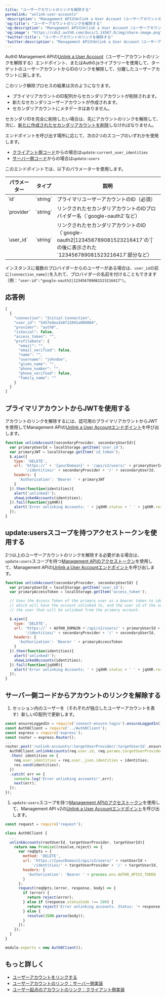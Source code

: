 ```yaml
---
title: "ユーザーアカウントのリンクを解除する"
permalink: "unlink-user-accounts"
'description': "Management APIのUnlink a User Account（ユーザーアカウントのリンクを解除する）エンドポイントを使用して、ターゲットのユーザーアカウントからIDのリンクを解除して、分離したユーザーアカウントに戻す方法を説明します。"
'og:title': "ユーザーアカウントのリンクを解除する"
'og:description': "Management APIのUnlink a User Account（ユーザーアカウントのリンクを解除する）エンドポイントを使用して、ターゲットのユーザーアカウントからIDのリンクを解除して、分離したユーザーアカウントに戻す方法を説明します。"
'og:image': "https://cdn2.auth0.com/docs/1.14567.0/img/share-image.png"
'twitter:title': "ユーザーアカウントのリンクを解除する"
'twitter:description': "Management APIのUnlink a User Account（ユーザーアカウントのリンクを解除する）エンドポイントを使用して、ターゲットのユーザーアカウントからIDのリンクを解除して、分離したユーザーアカウントに戻す方法を説明します。"
---
```


Auth0 <Tooltip data-tooltip-id="react-containers-DefinitionTooltip-0" href="/ja-jp/glossary?term=management-api" tip="Management API: 顧客が管理タスクを実行できるようにするための製品。" cta="用語集の表示">Management API</Tooltip>の[Unlink a User Account](/ja-jp/api/management/v2#!/Users/delete_user_identity_by_user_id)（ユーザーアカウントのリンクを解除する）エンドポイント、またはAuth0.jsライブラリーを使用して、ターゲットのユーザーアカウントからIDのリンクを解除して、分離したユーザーアカウントに戻します。

このリンク解除プロセスの結果は次のようになります。

* プライマリアカウントのID配列からセカンダリアカウントが削除されます。
* 新たなセカンダリユーザーアカウントが作成されます。
* セカンダリアカウントにメタデータはありません。

セカンダリIDを完全に削除したい場合は、先にアカウントのリンクを解除して、次に、[新たに作成されたセカンダリアカウントを削除](/ja-jp/manage-users/user-accounts/delete-users)しなければなりません。

エンドポイントを呼び出す場所に応じて、次の2つのスコープのいずれかを使用します。

* [クライアント側コード](/ja-jp/manage-users/user-accounts/user-account-linking/user-initiated-account-linking-client-side-implementation)からの場合は`update:current_user_identities`
* [サーバー側コード](/ja-jp/manage-users/user-accounts/user-account-linking/suggested-account-linking-server-side-implementation)からの場合は`update:users`

このエンドポイントでは、以下のパラメーターを使用します。

<table class="table"><thead>
<tr>
<th>パラメーター</th>
<th>タイプ</th>
<th>説明</th>
</tr>
</thead>
<tbody>
<tr>
<td>`id`</td>
<td>`string`</td>
<td>プライマリユーザーアカウントのID（必須）</td>
</tr>
<tr>
<td>`provider`</td>
<td>`string`</td>
<td>リンクされたセカンダリアカウントのIDプロバイダー名（`google-oauth2`など）</td>
</tr>
<tr>
<td>`user_id`</td>
<td>`string`</td>
<td>リンクされたセカンダリアカウントのID（`google-oauth2|123456789081523216417`の`|`の後に表示された`123456789081523216417`部分など）</td>
</tr>
</tbody>
</table>

インスタンスに複数のプロバイダーからのユーザーがある場合は、`user_id`の前に`[connection_name]|`を入れて、プロバイダーの名前を付けることもできます（例：`"user-id":"google-oauth2|123456789081523216417"）`。

## 応答例

```javascript lines
[
  {
    "connection": "Initial-Connection",
    "user_id": "5457edea1b8f22891a000004",
    "provider": "auth0",
    "isSocial": false,
    "access_token": "",
    "profileData": {
      "email": "",
      "email_verified": false,
      "name": "",
      "username": "johndoe",
      "given_name": "",
      "phone_number": "",
      "phone_verified": false,
      "family_name": ""
    }
  }
]
```

## プライマリアカウントからJWTを使用する

アカウントのリンクを解除するには、認可用のプライマリアカウントから<Tooltip data-tooltip-id="react-containers-DefinitionTooltip-3" href="/ja-jp/glossary?term=json-web-token" tip="JSON Web Token（JWT）: 二者間のクレームを安全に表現するために使用される標準IDトークン形式（および多くの場合、アクセストークン形式）。" cta="用語集の表示">JWT</Tooltip>を使用してManagement APIの[Unlink a User Accountエンドポイント](/ja-jp/api/v2#!/Users/delete_user_identity_by_user_id)を呼び出します。

```javascript lines
function unlinkAccount(secondaryProvider, secondaryUserId){
  var primaryUserId = localStorage.getItem('user_id');
  var primaryJWT = localStorage.getItem('id_token');
  $.ajax({
    type: 'DELETE',
    url: 'https://' + '{yourDomain}' + '/api/v2/users/' + primaryUserId +
         '/identities/' + secondaryProvider + '/' + secondaryUserId,
    headers: {
      'Authorization': 'Bearer ' + primaryJWT
    }
  }).then(function(identities){
    alert('unlinked!');
    showLinkedAccounts(identities);
  }).fail(function(jqXHR){
    alert('Error unlinking Accounts: ' + jqXHR.status + ' ' + jqXHR.responseText);
  });
}
```

## update:usersスコープを持つアクセストークンを使用する

2つ以上のユーザーアカウントのリンクを解除する必要がある場合は、`update:users`スコープを持つ[Management APIのアクセストークン](/ja-jp/api/v2/tokens)を使用して、Management APIの[Unlink a User Accountエンドポイント](/ja-jp/api/v2#!/Users/delete_user_identity_by_user_id)を呼び出します。

```javascript lines
function unlinkAccount(secondaryProvider, secondaryUserId) {
  var primaryUserId = localStorage.getItem('user_id');
  var primaryAccessToken = localStorage.getItem('access_token');

  // Uses the Access Token of the primary user as a bearer token to identify the account
  // which will have the account unlinked to, and the user id of the secondary user, to identify
  // the user that will be unlinked from the primary account.

  $.ajax({
    type: 'DELETE',
    url: 'https://' + AUTH0_DOMAIN +'/api/v2/users/' + primaryUserId +
         '/identities/' + secondaryProvider + '/' + secondaryUserId,
    headers: {
      'Authorization': 'Bearer ' + primaryAccessToken
    }
  }).then(function(identities){
    alert('unlinked!');
    showLinkedAccounts(identities);
  }).fail(function(jqXHR){
    alert('Error unlinking Accounts: ' + jqXHR.status + ' ' + jqXHR.responseText);
  });
}
```

## サーバー側コードからアカウントのリンクを解除する

1. セッション内のユーザーを（それぞれが独立したユーザーアカウントを表す）新しいID配列で更新します。

```javascript lines
const ensureLoggedIn = require('connect-ensure-login').ensureLoggedIn();
const Auth0Client = require('../Auth0Client');
const express = require('express');
const router = express.Router();
...
router.post('/unlink-accounts/:targetUserProvider/:targetUserId',ensureLoggedIn, (req,res,next) => {
  Auth0Client.unlinkAccounts(req.user.id, req.params.targetUserProvider, req.params.targetUserId)
  .then( identities => {
    req.user.identities = req.user._json.identities = identities;
    res.send(identities);
  })
  .catch( err => {
    console.log('Error unlinking accounts!',err);
    next(err);
  });
});
```

1. `update:users`スコープを持つ[Management APIのアクセストークン](/ja-jp/api/v2/tokens)を使用して、Management API v2の[Unlink a User Accountエンドポイント](/ja-jp/api/v2#!/Users/delete_user_identity_by_user_id)を呼び出します。

```javascript lines
const request = require('request');

class Auth0Client {
  ...
  unlinkAccounts(rootUserId, targetUserProvider, targetUserId){
    return new Promise((resolve,reject) => {
      var reqOpts = {
        method: 'DELETE',
        url: 'https://{yourDomain}/api/v2/users/' + rootUserId +
            '/identities/' + targetUserProvider + '/' + targetUserId,
        headers: {
          'Authorization': 'Bearer ' + process.env.AUTH0_APIV2_TOKEN
        }
      };
      request(reqOpts,(error, response, body) => {
        if (error) {
          return reject(error);
        } else if (response.statusCode !== 200) {
          return reject('Error unlinking accounts. Status: '+ response.statusCode + ' ' + JSON.stringify(body));
        } else {
          resolve(JSON.parse(body));
        }
      });
    });
  }
}

module.exports = new Auth0Client();
```

## もっと詳しく

* [ユーザーアカウントをリンクする](/ja-jp/manage-users/user-accounts/user-account-linking/link-user-accounts)
* [ユーザーアカウントのリンク：サーバー側実装](/ja-jp/manage-users/user-accounts/user-account-linking/suggested-account-linking-server-side-implementation)
* [ユーザー起点のアカウントのリンク：クライアント側実装](/ja-jp/manage-users/user-accounts/user-account-linking/user-initiated-account-linking-client-side-implementation)
